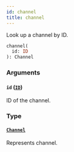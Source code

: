 ```yaml
---
id: channel
title: channel
---
```


Look up a channel by ID.

```graphql
channel(
  id: ID
): Channel
```

### Arguments

#### `id` ([`ID`](../../../developer/api-reference/scalars/id))

ID of the channel.

### Type

#### [`Channel`](../../../developer/api-reference/objects/channel)

Represents channel.
